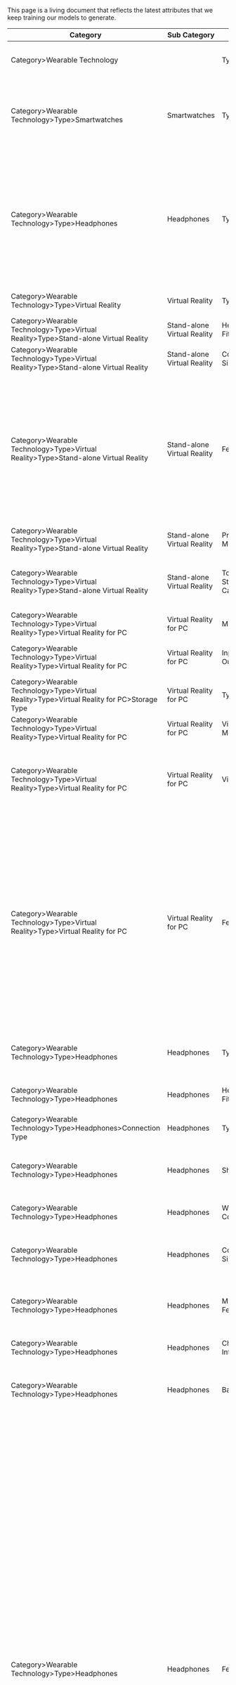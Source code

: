 This page is a living document that reflects the latest attributes that we keep training our models to generate.

| Category                                                                                   | Sub Category                | Attribute               | Attribute Value                                                                                                                                                                                                                                                                                                                                                                                                                                                                                                                                                                                                                                                                                                                                                                                                                                                                                                                                                       |
| ------------------------------------------------------------------------------------------ | --------------------------- | ----------------------- | --------------------------------------------------------------------------------------------------------------------------------------------------------------------------------------------------------------------------------------------------------------------------------------------------------------------------------------------------------------------------------------------------------------------------------------------------------------------------------------------------------------------------------------------------------------------------------------------------------------------------------------------------------------------------------------------------------------------------------------------------------------------------------------------------------------------------------------------------------------------------------------------------------------------------------------------------------------------- |
| Category>Wearable Technology                                                               |                             | Type                    | Apple Watch, Smartwatches, Headphones, Virtual Reality                                                                                                                                                                                                                                                                                                                                                                                                                                                                                                                                                                                                                                                                                                                                                                                                                                                                                                                |
| Category>Wearable Technology>Type>Smartwatches                                             | Smartwatches                | Type                    | Apple Watch, Android Smartwatches, Activity Trackers, Fitness & GPS Watches, Smartwatch Accessories                                                                                                                                                                                                                                                                                                                                                                                                                                                                                                                                                                                                                                                                                                                                                                                                                                                                   |
| Category>Wearable Technology>Type>Headphones                                               | Headphones                  | Type                    | AirPods, Work-From-Home Headphones, Wireless Headphones, True Wireless Headphones, Over-Ear & On-Ear Headphones, Earbud & In-Ear Headphones, Noise-Cancelling Headphones, Premium Headphones                                                                                                                                                                                                                                                                                                                                                                                                                                                                                                                                                                                                                                                                                                                                                                          |
| Category>Wearable Technology>Type>Virtual Reality                                          | Virtual Reality             | Type                    | Stand-Alone Virtual Reality, Virtual Reality for PC                                                                                                                                                                                                                                                                                                                                                                                                                                                                                                                                                                                                                                                                                                                                                                                                                                                                                                                   |
| Category>Wearable Technology>Type>Virtual Reality>Type>Stand-alone Virtual Reality         | Stand-alone Virtual Reality | Headphone Fit           | Behind the neck, In-Ear, Over-the-Ear                                                                                                                                                                                                                                                                                                                                                                                                                                                                                                                                                                                                                                                                                                                                                                                                                                                                                                                                 |
| Category>Wearable Technology>Type>Virtual Reality>Type>Stand-alone Virtual Reality         | Stand-alone Virtual Reality | Connector Size          | 1/8 in. (3.5mm)1/8 in. (3.5mm)                                                                                                                                                                                                                                                                                                                                                                                                                                                                                                                                                                                                                                                                                                                                                                                                                                                                                                                                        |
| Category>Wearable Technology>Type>Virtual Reality>Type>Stand-alone Virtual Reality         | Stand-alone Virtual Reality | Features                | Sound Isolating, Built-In Microphone, Rechargeable Battery, Wireless Connectivity, Adjustable Headband, 3D Capture, Integrated Speaker(s), Internal Memory Included, Locking, Low Light/High Sensitivity, Microphone Input, Night Recording, Tripod/Monopod Mountable                                                                                                                                                                                                                                                                                                                                                                                                                                                                                                                                                                                                                                                                                                 |
| Category>Wearable Technology>Type>Virtual Reality>Type>Stand-alone Virtual Reality         | Stand-alone Virtual Reality | Processor Model         | Intel Core i7, Intel Core i9                                                                                                                                                                                                                                                                                                                                                                                                                                                                                                                                                                                                                                                                                                                                                                                                                                                                                                                                          |
| Category>Wearable Technology>Type>Virtual Reality>Type>Stand-alone Virtual Reality         | Stand-alone Virtual Reality | Total Storage Capacity  | Less than 120GB , 120 GB and up, 250 GB and up, 500 GB and up, 1000 GB and up, 2000 GB and up                                                                                                                                                                                                                                                                                                                                                                                                                                                                                                                                                                                                                                                                                                                                                                                                                                                                         |
| Category>Wearable Technology>Type>Virtual Reality>Type>Virtual Reality for PC              | Virtual Reality for PC      | Material                | EVA, Nylon, Plastic, Polyester                                                                                                                                                                                                                                                                                                                                                                                                                                                                                                                                                                                                                                                                                                                                                                                                                                                                                                                                        |
| Category>Wearable Technology>Type>Virtual Reality>Type>Virtual Reality for PC              | Virtual Reality for PC      | Inputs Outputs          | Ethernet Ports Input(s), USB Port(s), DisplayPort Output(s)                                                                                                                                                                                                                                                                                                                                                                                                                                                                                                                                                                                                                                                                                                                                                                                                                                                                                                           |
| Category>Wearable Technology>Type>Virtual Reality>Type>Virtual Reality for PC>Storage Type | Virtual Reality for PC      | Type                    | SSD, HDD, HDD+SSD                                                                                                                                                                                                                                                                                                                                                                                                                                                                                                                                                                                                                                                                                                                                                                                                                                                                                                                                                     |
| Category>Wearable Technology>Type>Virtual Reality>Type>Virtual Reality for PC              | Virtual Reality for PC      | Video Memory            | 8000 megabytes, 8192 megabytes, 11264 megabytes                                                                                                                                                                                                                                                                                                                                                                                                                                                                                                                                                                                                                                                                                                                                                                                                                                                                                                                       |
| Category>Wearable Technology>Type>Virtual Reality>Type>Virtual Reality for PC              | Virtual Reality for PC      | Video Card              | NVIDIA GeForce RTX 2080 Ti, NVIDIA GeForce RTX 2070, NVIDIA GeForce RTX 2080, NVIDIA GeForce GTX 1080, NVIDIA GeForce GTX 1070                                                                                                                                                                                                                                                                                                                                                                                                                                                                                                                                                                                                                                                                                                                                                                                                                                        |
| Category>Wearable Technology>Type>Virtual Reality>Type>Virtual Reality for PC              | Virtual Reality for PC      | Features                | Adjustable Headband, Discrete Graphics , Display Port Output , ENERGY STAR Certified , EPEAT Qualified , HDMI Output, Headset Jack, Integrated Speaker(s) , Keyboard Included , Liquid Cooled , Locking , Media Card Reader , Optical Drive , Rechargeable , Rechargeable Battery , VR-Ready , Wireless Keyboard , Wireless-A , Wireless-AC , Wireless-B , Wireless-G , Wireless-N                                                                                                                                                                                                                                                                                                                                                                                                                                                                                                                                                                                    |
| Category>Wearable Technology>Type>Headphones                                               | Headphones                  | Type                    | Over-Ear & On-Ear, Earbud & In-Ear, Wireless, True Wireless, Noise Cancelling, Sports                                                                                                                                                                                                                                                                                                                                                                                                                                                                                                                                                                                                                                                                                                                                                                                                                                                                                 |
| Category>Wearable Technology>Type>Headphones                                               | Headphones                  | Headphone Fit           | Open-Ear , Over-the-Ear , In-Ear , On-Ear , Behind the neck                                                                                                                                                                                                                                                                                                                                                                                                                                                                                                                                                                                                                                                                                                                                                                                                                                                                                                           |
| Category>Wearable Technology>Type>Headphones>Connection Type                               | Headphones                  | Type                    | Wireless, True Wireless, Wired                                                                                                                                                                                                                                                                                                                                                                                                                                                                                                                                                                                                                                                                                                                                                                                                                                                                                                                                        |
| Category>Wearable Technology>Type>Headphones                                               | Headphones                  | Shop By Use             | Sports and Exercise , Gaming , Foldable Design , Kids , Open-Ear , Studio , Pro , Telephone , Behind the neck , DJ                                                                                                                                                                                                                                                                                                                                                                                                                                                                                                                                                                                                                                                                                                                                                                                                                                                    |
| Category>Wearable Technology>Type>Headphones                                               | Headphones                  | Wireless Connectivity   | Bluetooth, Radio Frequency (RF), NFC                                                                                                                                                                                                                                                                                                                                                                                                                                                                                                                                                                                                                                                                                                                                                                                                                                                                                                                                  |
| Category>Wearable Technology>Type>Headphones                                               | Headphones                  | Connector Size          | 1/8 in. (3.5mm), Lightning, USB Type C, 3mm, 1/4 in. (6.35mm), 3/32 in. (2.5mm), USB Type A                                                                                                                                                                                                                                                                                                                                                                                                                                                                                                                                                                                                                                                                                                                                                                                                                                                                           |
| Category>Wearable Technology>Type>Headphones                                               | Headphones                  | Microphone Features     | Noise cancelling, Voice Activated, Fixed, Detachable, Adjustable, Retractable                                                                                                                                                                                                                                                                                                                                                                                                                                                                                                                                                                                                                                                                                                                                                                                                                                                                                         |
| Category>Wearable Technology>Type>Headphones                                               | Headphones                  | Charging Interface      | USB Type C USB, Lightning, Micro USB, Wireless, Micro-USB Type B                                                                                                                                                                                                                                                                                                                                                                                                                                                                                                                                                                                                                                                                                                                                                                                                                                                                                                      |
| Category>Wearable Technology>Type>Headphones                                               | Headphones                  | Battery LIfe            | Less than 8 Hours, 8 - 11 Hours, 11 - 16 Hours, 16 - 24 Hours, 24 Hours or More                                                                                                                                                                                                                                                                                                                                                                                                                                                                                                                                                                                                                                                                                                                                                                                                                                                                                       |
| Category>Wearable Technology>Type>Headphones                                               | Headphones                  | Features                | Adjustable Brightness, Adjustable Headband , Alarm Function , App-Controlled , Backlit Display , Backlit Keyboard , Bluetooth , Built-In Microphone , Built-In Speakers , Carrying Case Included , Clock Display , Color Display , Connectable , Display Screen , Dust Resistant , ENERGY STAR Certified , EPEAT Qualified , Foldable Design , Front-Facing Camera , Headphone Jack , Heart rate sensor , High Resolution Audio , Integrated Amplifier , Lightweight/Portable , Music Player , NFC Technology , Noise Cancelling (Active) , On/Off Switch , Pairing Technology , Plug-In , Rear-Facing Camera , Rechargeable , Remote Control Included , Shock Resistant , Sound Isolating , Tangle-Resistant Cord , Touch Bar , Touch Screen , Voice Activated , Volume Limiting , Water Resistant , Waterproof , Wireless , Wireless Connectivity , Wireless Subwoofer Connectivity , Wireless-A , Wireless-AC , Wireless-AX , Wireless-B , Wireless-G , Wireless-N |
| Category>Wearable Technology>Type>Smartwatches                                             | Smartwatches                | Features                | Adjustable Brightness, Backlit Display , Bluetooth , Built-In Microphone , Clock Display , Color Display , Connectable , Data Plan Optional , Digital Display , Display Screen , Dust Resistant , Heart rate sensor , Integrated Base Maps , Lifetime Map Updates , Music Player , NFC Technology , Noise Cancelling (Active) , Pedestrian Mode , Rechargeable , Rechargeable Battery , Scratch Resistant , Shock Resistant , Smartphone Compatibility , Sound Isolating , Touch Screen , Touch-Screen Compatible , Uploadable Maps , Water Resistant , Wireless                                                                                                                                                                                                                                                                                                                                                                                                      |
| Category>Wearable Technology>Type>Smartwatches                                             | Smartwatches                | Smart Watch Screen Size | 29.9 mm and Under , 30 - 33.9 mm, 34 - 36.9 mm , 37 - 39.9 mm , 40 - 42.9 mm , 43 mm and Up                                                                                                                                                                                                                                                                                                                                                                                                                                                                                                                                                                                                                                                                                                                                                                                                                                                                           |
| Category>Wearable Technology>Type>Smartwatches                                             | Smartwatches                | Operating System        | watchOS , Garmin , Tizen , Wear OS , Other , Android , Not Applicable                                                                                                                                                                                                                                                                                                                                                                                                                                                                                                                                                                                                                                                                                                                                                                                                                                                                                                 |
| Category>Wearable Technology>Type>Smartwatches                                             | Smartwatches                | Material                | Stainless steel , Aluminum , Polymer , Plastic , Metal , Ceramic , Titanium                                                                                                                                                                                                                                                                                                                                                                                                                                                                                                                                                                                                                                                                                                                                                                                                                                                                                           |
| Category>Wearable Technology>Type>Smartwatches                                             | Smartwatches                | RAM                     | 1.5 gigabytes, 1 gigabytes, 0.768 gigabytes, 0.75 gigabytes, 0.512 gigabytes                                                                                                                                                                                                                                                                                                                                                                                                                                                                                                                                                                                                                                                                                                                                                                                                                                                                                          |
| Category>Wearable Technology>Type>Smartwatches                                             | Smartwatches                | Form Factor             | Wristwatch , Armband , Wristband                                                                                                                                                                                                                                                                                                                                                                                                                                                                                                                                                                                                                                                                                                                                                                                                                                                                                                                                      |
| Category>Wearable Technology>Type>Smartwatches                                             | Smartwatches                | Carrier Compatibility   | Verizon , ATT , Not Applicable , Sprint                                                                                                                                                                                                                                                                                                                                                                                                                                                                                                                                                                                                                                                                                                                                                                                                                                                                                                                               |
| Category>Wearable Technology>Type>Smartwatches                                             | Smartwatches                | Charging Interface      | Wireless , USB , None , Solar , Micro-USB , 4-pin , Lightning , 30-pin , Other                                                                                                                                                                                                                                                                                                                                                                                                                                                                                                                                                                                                                                                                                                                                                                                                                                                                                        |
| Category>Wearable Technology>Type>Smartwatches                                             | Smartwatches                | Weight in Grams         |